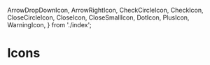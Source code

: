   ArrowDropDownIcon,
  ArrowRightIcon,
  CheckCircleIcon,
  CheckIcon,
  CloseCircleIcon,
  CloseIcon,
  CloseSmallIcon,
  DotIcon,
  PlusIcon,
  WarningIcon,
} from './index';

<Meta title="Components/Icons" />

# Icons

<IconGallery>
  <IconItem name="ArrowDropDown">
    <ArrowDropDownIcon />
  </IconItem>
  <IconItem name="ArrowRight">
    <ArrowRightIcon />
  </IconItem>
  <IconItem name="CheckCircle">
    <CheckCircleIcon />
  </IconItem>
  <IconItem name="Check">
    <CheckIcon />
  </IconItem>
  <IconItem name="CloseCircle">
    <CloseCircleIcon />
  </IconItem>
  <IconItem name="Close">
    <CloseIcon />
  </IconItem>
  <IconItem name="CloseSmall">
    <CloseSmallIcon />
  </IconItem>
  <IconItem name="Dot">
    <DotIcon />
  </IconItem>
  <IconItem name="Plus">
    <PlusIcon />
  </IconItem>
  <IconItem name="Warning">
    <WarningIcon />
  </IconItem>
</IconGallery>
